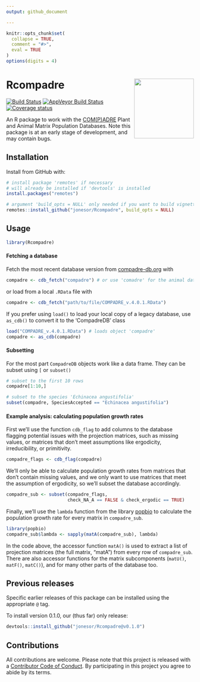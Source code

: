 ```yaml
---
output: github_document

---
```


<!-- README.md is generated from README.Rmd. Please edit that file -->

```r
knitr::opts_chunk$set(
  collapse = TRUE,
  comment = "#>",
  eval = TRUE
)
options(digits = 4)
```

# Rcompadre  <img src="man/figures/logo.png" height="160px" align="right" />

[![Build Status](https://travis-ci.org/jonesor/Rcompadre.svg?branch=master)](https://travis-ci.org/jonesor/Rcompadre) [![AppVeyor Build Status](https://ci.appveyor.com/api/projects/status/github/jonesor/Rcompadre?branch=master&svg=true)](https://ci.appveyor.com/project/jonesor/Rcompadre) [![Coverage status](https://codecov.io/gh/jonesor/Rcompadre/branch/master/graph/badge.svg)](https://codecov.io/github/jonesor/Rcompadre?branch=master)

An R package to work with the [COM(P)ADRE](https://www.compadre-db.org/) Plant and Animal Matrix Population Databases. Note this package is at an early stage of development, and may contain bugs.


## Installation

Install from GitHub with:

```r
# install package 'remotes' if necessary
# will already be installed if 'devtools' is installed
install.packages("remotes") 

# argument 'build_opts = NULL' only needed if you want to build vignettes
remotes::install_github("jonesor/Rcompadre", build_opts = NULL)
```

## Usage

```r
library(Rcompadre)
```

#### Fetching a database

Fetch the most recent database version from [compadre-db.org](https://www.compadre-db.org/) with

```r
compadre <- cdb_fetch("compadre") # or use 'comadre' for the animal database
```

or load from a local `.RData` file with

```r
compadre <- cdb_fetch("path/to/file/COMPADRE_v.4.0.1.RData")
```

If you prefer using `load()` to load your local copy of a legacy database, use `as_cdb()` to convert it to the 'CompadreDB' class

```r
load("COMPADRE_v.4.0.1.RData") # loads object 'compadre'
compadre <- as_cdb(compadre)
```

#### Subsetting

For the most part `CompadreDB` objects work like a data frame. They can be subset using `[` or `subset()`

```r
# subset to the first 10 rows
compadre[1:10,]

# subset to the species 'Echinacea angustifolia'
subset(compadre, SpeciesAccepted == "Echinacea angustifolia")
```

#### Example analysis: calculating population growth rates

First we'll use the function `cdb_flag` to add columns to the database flagging potential issues with the projection matrices, such as missing values, or matrices that don't meet assumptions like ergodicity, irreducibility, or primitivity.

```r
compadre_flags <- cdb_flag(compadre)
```

We'll only be able to calculate population growth rates from matrices that don't contain missing values, and we only want to use matrices that meet the assumption of ergodicity, so we'll subset the database accordingly.

```r
compadre_sub <- subset(compadre_flags,
                       check_NA_A == FALSE & check_ergodic == TRUE)
```

Finally, we'll use the `lambda` function from the library [popbio](https://github.com/cstubben/popbio) to calculate the population growth rate for every matrix in `compadre_sub`.

```r
library(popbio)
compadre_sub$lambda <- sapply(matA(compadre_sub), lambda)
```

In the code above, the accessor function `matA()` is used to extract a list of projection matrices (the full matrix, "matA") from every row of `compadre_sub`. There are also accessor functions for the matrix subcomponents (`matU()`, `matF()`, `matC()`), and for many other parts of the database too.

## Previous releases

Specific earlier releases of this package can be installed using the appropriate `@` tag. 

To install version 0.1.0, our (thus far) only release:

```r
devtools::install_github("jonesor/Rcompadre@v0.1.0")
```

## Contributions

All contributions are welcome. Please note that this project is released with a [Contributor Code of Conduct](CONDUCT.md). By participating in this project you agree to abide by its terms.
